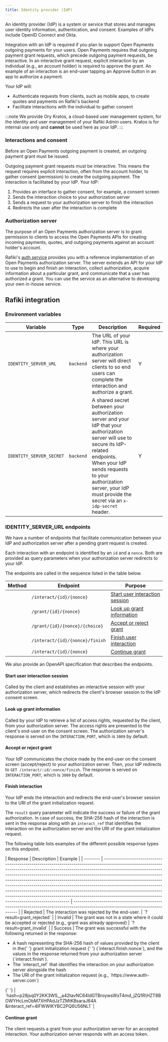 ```yaml
---
title: Identity provider (IdP)
---
```



An identity provider (IdP) is a system or service that stores and manages user identity information, authentication, and consent. Examples of IdPs include OpenID Connect and Okta.

Integration with an IdP is required if you plan to support <LinkOut href="https://openpayments.dev">Open Payments</LinkOut> outgoing payments for your users. Open Payments requires that outgoing payment grant requests, which precede outgoing payment requests, be interactive. In an interactive grant request, explicit interaction by an individual (e.g., an account holder) is required to approve the grant. An example of an interaction is an end-user tapping an Approve button in an app to authorize a payment.

Your IdP will:

- Authenticate requests from clients, such as mobile apps, to create quotes and payments on Rafiki's backend
- Facilitate interactions with the individual to gather consent

:::note
We provide Ory Kratos, a cloud-based user management system, for the identity and user management of your Rafiki Admin users. Kratos is for internal use only and **cannot** be used here as your IdP.
:::

### Interactions and consent

Before an Open Payments outgoing payment is created, an outgoing payment grant must be issued.

Outgoing payment grant requests must be interactive. This means the request requires explicit interaction, often from the account holder, to gather consent (permission) to create the outgoing payment. The interaction is facilitated by your IdP. Your IdP:

1. Provides an interface to gather consent, for example, a consent screen
2. Sends the interaction choice to your authorization server
3. Sends a request to your authorization server to finish the interaction
4. Redirects the user after the interaction is complete

### Authorization server

The purpose of an Open Payments authorization server is to grant permission to clients to access the Open Payments APIs for creating incoming payments, quotes, and outgoing payments against an account holder's account.

Rafiki's [auth service](/integration/services/auth-service) provides you with a reference implementation of an Open Payments authorization server. The server extends an API for your IdP to use to begin and finish an interaction, collect authorization, acquire information about a particular grant, and communicate that a user has authorized a grant. You can use the service as an alternative to developing your own in-house service.

## Rafiki integration

### Environment variables

| Variable                 | Type      | Description                                                                                                                                                                                                                                                               | Required |
| ------------------------ | --------- | ------------------------------------------------------------------------------------------------------------------------------------------------------------------------------------------------------------------------------------------------------------------------- | -------- |
| `IDENTITY_SERVER_URL`    | `backend` | The URL of your IdP. This URL is where your authorization server will direct clients to so end users can complete the interaction and authorize a grant.                                                                                                                  | Y        |
| `IDENTITY_SERVER_SECRET` | `backend` | A shared secret between your authorization server and your IdP that your authorization server will use to secure its IdP-related endpoints.<br/>When your IdP sends requests to your authorization server, your IdP must provide the secret via an `x-idp-secret` header. | Y        |

### IDENTITY_SERVER_URL endpoints

We have a number of endpoints that facilitate communication between your IdP and authorization server after a pending grant request is created.

Each interaction with an endpoint is identified by an `id` and a `nonce`. Both are provided as query parameters when your authorization server redirects to your IdP.

The endpoints are called in the sequence listed in the table below.

| Method                                               | Endpoint                        | Purpose                                                           |
| ---------------------------------------------------- | ------------------------------- | ----------------------------------------------------------------- |
| <Badge text="GET" variant="note" size="medium"/>     | `/interact/{id}/{nonce}`        | [Start user interaction session](#start-user-interaction-session) |
| <Badge text="GET" variant="note" size="medium"/>     | `/grant/{id}/{nonce}`           | [Look up grant information](#look-up-grant-information)           |
| <Badge text="GET" variant="note" size="medium"/>     | `/grant/{id}/{nonce}/{choice}`  | [Accept or reject grant](#accept-or-reject-grant)                 |
| <Badge text="GET" variant="note" size="medium"/>     | `/interact/{id}/{nonce}/finish` | [Finish user interaction](#finish-interaction)                    |
| <Badge text="POST" variant="success" size="medium"/> | `/interact/{id}/{nonce}`        | [Continue grant](#continue-grant)                                 |

We also provide an <LinkOut href="https://github.com/interledger/rafiki/blob/main/packages/auth/src/openapi/specs/id-provider.yaml">OpenAPI specification</LinkOut> that describes the endpoints.

#### Start user interaction session

Called by the client and establishes an interactive session with your authorization server, which redirects the client's browser session to the IdP consent screen.

#### Look up grant information

Called by your IdP to retrieve a list of access rights, requested by the client, from your authorization server. The access rights are presented to the client's end-user on the consent screen. The authorization server's response is served on the `INTERACTION_PORT`, which is `3009` by default.

#### Accept or reject grant

Your IdP communicates the choice made by the end-user on the consent screen (accept/reject) to your authorization server. Then, your IdP redirects to `GET /interact/:id/:nonce/finish`. The response is served on `INTERACTION_PORT`, which is `3009` by default.

#### Finish interaction

Your IdP ends the interaction and redirects the end-user's browser session to the URI of the <LinkOut href="https://openpayments.dev/apis/auth-server/operations/post-request/">grant initialization request</LinkOut>.

The `result` query parameter will indicate the success or failure of the grant authorization. In case of success, the SHA-256 hash of the interaction is sent in the response along with an `interact_ref` that identifies the interaction on the authorization server and the URI of the grant initialization request.

The following table lists examples of the different possible response types on this endpoint.

<div class='wide-table'>
  | Response | Description | Example | | -------- |
  -------------------------------------------------------------------------------------------------------------------------------------------------------------------------------------------------------------------------------------------------------------------------------------------------------------------------------------------------------------------------------------------------------------------------------------------------------------------------------------------------------------------------------------------------------------------------------------------------------------------------------
  |
  --------------------------------------------------------------------------------------------------------------------------------
  | | Rejected | The interaction was rejected by the end-user. |
  `?result=grant_rejected` | | Invalid | The grant was not in a state where it
  could be accepted or rejected (e.g., grant was already approved) |
  `?result=grant_invalid` | | Success | The grant was successful with the
  following returned in the response:
  <br />
  <ul>
    <li>
      A hash representing the SHA-256 hash of values provided by the client in
      the{' '}
      <LinkOut href='https://openpayments.dev/apis/auth-server/operations/post-request/'>
        grant initialization request
      </LinkOut>{' '}
      (`interact.finish.nonce`), and the values in the response returned from
      your authorization server (`interact.finish`).
    </li>
    <li>
      The `interact_ref` that identifies the interaction on your authorization
      server alongside the hash
    </li>
    <li>
      The URI of the grant initialization request (e.g.,
      `https://www.auth-server.com`)
    </li>
  </ul>{' '}
  |
  `hash=p28jsq0Y2KK3WS__a42tavNC64ldGTBroywsWxT4md_jZQ1R\HZT8BOWYHcLmObM7XHPAdJzTZMtKBsaraJ64A
  &interact_ref=4IFWWIKYBC2PQ6U56NL1` |
</div>

#### Continue grant

The client requests a grant from your authorization server for an accepted interaction. Your authorization server responds with an <LinkOut href="https://openpayments.dev/apis/auth-server/operations/post-continue/">access token</LinkOut>.
